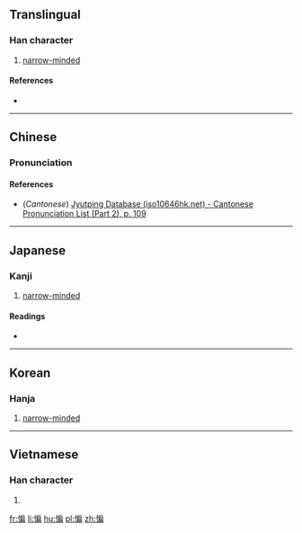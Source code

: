 ==Translingual==

===Han character===
{{Han char|rn=61|rad=心|as=09|sn=12|four=93027|canj=PHSB|ids=⿰忄扁}}

# [[narrow-minded]]

====References====
* {{Han ref|kx=0393.080|dkj=10872|dj=0729.060|hdz=42331.110|uh=60FC|ud=24828|bh=D947|bd=55623}}

----

==Chinese==
{{zh-forms}}

===Pronunciation===
{{zh-pron
|m=biǎn
|c=bin2,pin2
|mc=y
|oc=y
|cat=a
}}

====References====
* (''Cantonese'') [http://www.iso10646hk.net/jp/document/download.jsp Jyutping Database (iso10646hk.net) - Cantonese Pronunciation List (Part 2), p. 109]

----

==Japanese==

===Kanji===
{{ja-kanji|grade=|rs=心09}}

# [[narrow-minded]]

====Readings====
* {{ja-readings|on=[[へん]] (hen)|kun=}}

----

==Korean==

===Hanja===
{{ko-hanja|hangeul=편|eumhun=|rv=pyeon|mr=p'yŏn|y=phyen}}

# [[narrow-minded]]

----

==Vietnamese==

===Han character===
{{vi-readings|rs=心09|hanviet=bẽn}}

# {{defn|lang=vi|sort=心09}}

[[fr:惼]]
[[li:惼]]
[[hu:惼]]
[[pl:惼]]
[[zh:惼]]